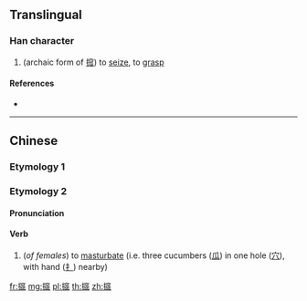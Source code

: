 {{character info/new}}
==Translingual==

===Han character===
{{Han char|rn=64|rad=手|as=20|sn=23|four=|canj=QJCO,XQJCO|ids=⿰扌⿳穴瓜㼌}}

# (archaic form of [[搲]]) to [[seize]], to [[grasp]]

====References====
* {{Han ref|kx=0464.260|dkj=13039|dj=0813.220|hdz=31992.020|uh=6528|ud=25896}}

----

==Chinese==

===Etymology 1===
{{zh-see|搲|v}}

===Etymology 2===
{{zh-forms}}

{{rfe|lang=zh}}

====Pronunciation====
{{zh-pron
|m=wā
|cat=v
}}

====Verb====
{{zh-verb}}

# {{lb|cmn|slang}} (''of females'') to [[masturbate]] (i.e. three cucumbers ([[瓜]]) in one hole ([[穴]]), with hand ([[扌]]) nearby)

[[fr:攨]]
[[mg:攨]]
[[pl:攨]]
[[th:攨]]
[[zh:攨]]